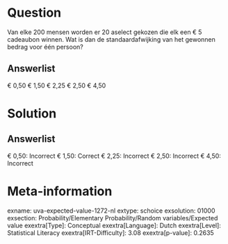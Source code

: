 Question
========

Van elke 200 mensen worden er 20 aselect gekozen die elk een € 5
cadeaubon winnen. Wat is dan de standaardafwijking van het gewonnen
bedrag voor één persoon?

Answerlist
----------

€ 0,50
€ 1,50
€ 2,25
€ 2,50
€ 4,50

Solution
========

Answerlist
----------

€ 0,50: Incorrect
€ 1,50: Correct
€ 2,25: Incorrect
€ 2,50: Incorrect
€ 4,50: Incorrect

Meta-information
================
exname: uva-expected-value-1272-nl
extype: schoice
exsolution: 01000
exsection: Probability/Elementary Probability/Random variables/Expected value
exextra[Type]: Conceptual
exextra[Language]: Dutch
exextra[Level]: Statistical Literacy
exextra[IRT-Difficulty]: 3.08
exextra[p-value]: 0.2635
